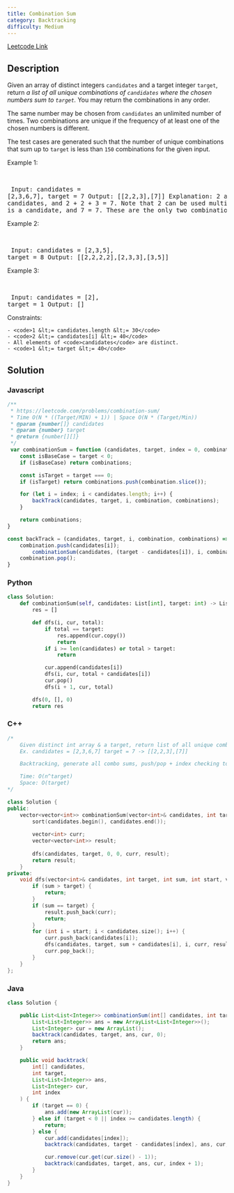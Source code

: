 ```yaml
---
title: Combination Sum
category: Backtracking
difficulty: Medium
---
```


<Callout>

[Leetcode Link](https://leetcode.com/problems/combination-sum)

</Callout>

## Description
Given an array of distinct integers <code>candidates</code> and a target integer <code>target</code>, return *a list of all unique combinations of *<code>candidates</code>* where the chosen numbers sum to *<code>target</code>*.* You may return the combinations in any order.

The same number may be chosen from <code>candidates</code> an unlimited number of times. Two combinations are unique if the <span data-keyword="frequency-array">frequency</span> of at least one of the chosen numbers is different.

The test cases are generated such that the number of unique combinations that sum up to <code>target</code> is less than <code>150</code> combinations for the given input.

 
Example 1:

<br /><pre className="overflow-x-auto">
Input: candidates = [2,3,6,7], target = 7
Output: [[2,2,3],[7]]
Explanation:
2 and 3 are candidates, and 2 + 2 + 3 = 7. Note that 2 can be used multiple times.
7 is a candidate, and 7 = 7.
These are the only two combinations.
</pre>

Example 2:

<br /><pre className="overflow-x-auto">
Input: candidates = [2,3,5], target = 8
Output: [[2,2,2,2],[2,3,3],[3,5]]
</pre>

Example 3:

<br /><pre className="overflow-x-auto">
Input: candidates = [2], target = 1
Output: []
</pre>

 
Constraints:


	- <code>1 &lt;= candidates.length &lt;= 30</code>
	- <code>2 &lt;= candidates[i] &lt;= 40</code>
	- All elements of <code>candidates</code> are distinct.
	- <code>1 &lt;= target &lt;= 40</code>



## Solution

### Javascript
```javascript
/**
 * https://leetcode.com/problems/combination-sum/
 * Time O(N * ((Target/MIN) + 1)) | Space O(N * (Target/Min))
 * @param {number[]} candidates
 * @param {number} target
 * @return {number[][]}
 */
 var combinationSum = function (candidates, target, index = 0, combination = [], combinations = []) {
    const isBaseCase = target < 0;
    if (isBaseCase) return combinations;

    const isTarget = target === 0;
    if (isTarget) return combinations.push(combination.slice());

    for (let i = index; i < candidates.length; i++) {
        backTrack(candidates, target, i, combination, combinations);
    }

    return combinations;
}

const backTrack = (candidates, target, i, combination, combinations) => {
    combination.push(candidates[i]);
        combinationSum(candidates, (target - candidates[i]), i, combination, combinations);
    combination.pop();
}
```
### Python
```python
class Solution:
    def combinationSum(self, candidates: List[int], target: int) -> List[List[int]]:
        res = []

        def dfs(i, cur, total):
            if total == target:
                res.append(cur.copy())
                return
            if i >= len(candidates) or total > target:
                return

            cur.append(candidates[i])
            dfs(i, cur, total + candidates[i])
            cur.pop()
            dfs(i + 1, cur, total)

        dfs(0, [], 0)
        return res

```
### C++
```cpp
/*
    Given distinct int array & a target, return list of all unique combos that sum to target
    Ex. candidates = [2,3,6,7] target = 7 -> [[2,2,3],[7]]

    Backtracking, generate all combo sums, push/pop + index checking to explore new combos

    Time: O(n^target)
    Space: O(target)
*/

class Solution {
public:
    vector<vector<int>> combinationSum(vector<int>& candidates, int target) {
        sort(candidates.begin(), candidates.end());
        
        vector<int> curr;
        vector<vector<int>> result;
        
        dfs(candidates, target, 0, 0, curr, result);
        return result;
    }
private:
    void dfs(vector<int>& candidates, int target, int sum, int start, vector<int>& curr, vector<vector<int>>& result) {
        if (sum > target) {
            return;
        }
        if (sum == target) {
            result.push_back(curr);
            return;
        }
        for (int i = start; i < candidates.size(); i++) {
            curr.push_back(candidates[i]);
            dfs(candidates, target, sum + candidates[i], i, curr, result);
            curr.pop_back();
        }
    }
};

```
### Java
```java
class Solution {

    public List<List<Integer>> combinationSum(int[] candidates, int target) {
        List<List<Integer>> ans = new ArrayList<List<Integer>>();
        List<Integer> cur = new ArrayList();
        backtrack(candidates, target, ans, cur, 0);
        return ans;
    }

    public void backtrack(
        int[] candidates,
        int target,
        List<List<Integer>> ans,
        List<Integer> cur,
        int index
    ) {
        if (target == 0) {
            ans.add(new ArrayList(cur));
        } else if (target < 0 || index >= candidates.length) {
            return;
        } else {
            cur.add(candidates[index]);
            backtrack(candidates, target - candidates[index], ans, cur, index);

            cur.remove(cur.get(cur.size() - 1));
            backtrack(candidates, target, ans, cur, index + 1);
        }
    }
}

```


